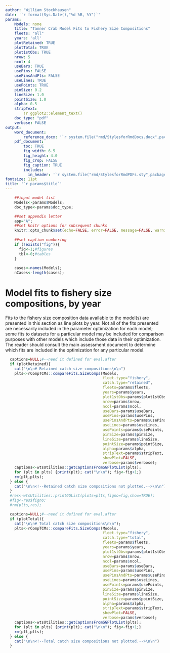 ```yaml
---
author: "William Stockhausen"
date: '`r format(Sys.Date(),"%d %B, %Y")`'
params: 
    Models: none
    title: "Tanner Crab Model Fits to Fishery Size Compositions" 
    fleets: "all"
    years: 'all'
    plotRetained: TRUE
    plotTotal: TRUE
    plot1stObs: TRUE
    nrow: 5
    ncol: 4
    useBars: TRUE
    usePins: FALSE
    usePinsAndPts: FALSE
    useLines: TRUE
    usePoints: TRUE
    pinSize: 0.2
    lineSize: 1.0
    pointSize: 1.0
    alpha: 0.5
    stripText: 
        !r ggplot2::element_text()
    doc_type: "pdf"
    verbose: FALSE
output: 
    word_document: 
        reference_docx: '`r system.file("rmd/StylesforRmdDocs.docx",package="wtsUtilities")`'
    pdf_document: 
        toc: TRUE
        fig_width: 6.5
        fig_height: 4.0
        fig_crop: FALSE
        fig_caption: TRUE
        includes:
          in_header: '`r system.file("rmd/StylesforRmdPDFs.sty",package="wtsUtilities")`'
fontsize: 11pt
title: '`r params$title`'
---
```


```r
    ##input model list
    Models<-params$Models;
    doc_type<-params$doc_type;

    ##set appendix letter
    app="A";
    ##set knitr options for subsequent chunks
    knitr::opts_chunk$set(echo=FALSE, error=FALSE, message=FALSE, warning=FALSE, concordance=TRUE, fig.width=6.5, fig.height=3.5, dpi=300)
    
    ##set caption numbering
    if (!exists("fig")){
      fig<-1;#figures
      tbl<-0;#tables
    }
    
    cases<-names(Models);
    nCases<-length(cases);
```

# Model fits to fishery size compositions, by year
Fits to the fishery size composition data available to the model(s) are presented in this section as line plots by year. Not all of the fits presented are necessarily included in the parameter optimization for each model; some fits to datasets for a particular model may be included for comparison purposes with other models which include those data in their optimization. The reader should consult the main assessment document to determine which fits are included in the optimization for any particular model.

<!---Retained catch -->

```r
  captions=NULL;#--need it defined for eval.after
  if (plotRetained){
    cat("\n\n# Retained catch size compositions\n\n")
    plts<-rCompTCMs::compareFits.SizeComps(Models,
                                           fleet.type="fishery",
                                           catch.type="retained",
                                           fleets=params$fleets,
                                           years=params$years,
                                           plot1stObs=params$plot1stObs,
                                           nrow=params$nrow,
                                           ncol=params$ncol,
                                           useBars=params$useBars,
                                           usePins=params$usePins,
                                           usePinsAndPts=params$usePinsAndPts,
                                           useLines=params$useLines,
                                           usePoints=params$usePoints,
                                           pinSize=params$pinSize,
                                           lineSize=params$lineSize,
                                           pointSize=params$pointSize,
                                           alpha=params$alpha,
                                           stripText=params$stripText,
                                           showPlot=FALSE,
                                           verbose=params$verbose);
    captions<-wtsUtilities::getCaptionsFromGGPlotList(plts);
    for (plt in plts) {print(plt); cat("\n\n"); fig<-fig+1;}
    rm(plt,plts);
  } else {
    cat("\n\n<!--Retained catch size compositions not plotted.-->\n\n")
  }
  #res<-wtsUtilities::printGGList(plots=plts,figno=fig,show=TRUE);
  #fig<-res$figno;
  #rm(plts,res);
```

\FloatBarrier

\clearpage

<!---Total catch -->

```r
  captions=NULL;#--need it defined for eval.after
  if (plotTotal){
    cat("\n\n# Total catch size compositions\n\n");
    plts<-rCompTCMs::compareFits.SizeComps(Models,
                                           fleet.type="fishery",
                                           catch.type="total",
                                           fleets=params$fleets,
                                           years=params$years,
                                           plot1stObs=params$plot1stObs,
                                           nrow=params$nrow,
                                           ncol=params$ncol,
                                           useBars=params$useBars,
                                           usePins=params$usePins,
                                           usePinsAndPts=params$usePinsAndPts,
                                           useLines=params$useLines,
                                           usePoints=params$usePoints,
                                           pinSize=params$pinSize,
                                           lineSize=params$lineSize,
                                           pointSize=params$pointSize,
                                           alpha=params$alpha,
                                           stripText=params$stripText,
                                           showPlot=FALSE,
                                           verbose=params$verbose);
    captions<-wtsUtilities::getCaptionsFromGGPlotList(plts);
    for (plt in plts) {print(plt); cat("\n\n"); fig<-fig+1;}
    rm(plt,plts);
  } else {
    cat("\n\n<!--Total catch size compositions not plotted.-->\n\n")
  }
```
